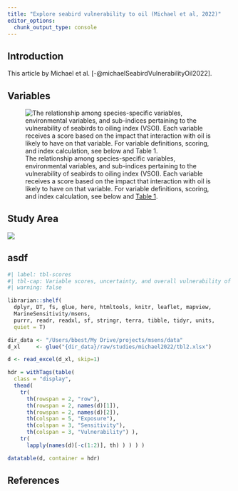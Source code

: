 ```yaml
---
title: "Explore seabird vulnerability to oil (Michael et al, 2022)"
editor_options: 
  chunk_output_type: console
---
```


## Introduction

This article by Michael et al. [-@michaelSeabirdVulnerabilityOil2022].

## Variables

![The relationship among species-specific variables, environmental variables, and sub-indices pertaining to the vulnerability of seabirds to oiling index (VSOI). Each variable receives a score based on the impact that interaction with oil is likely to have on that variable. For variable definitions, scoring, and index calculation, see below and [Table 1](https://www.frontiersin.org/articles/10.3389/fmars.2022.880750/full#T1).](https://www.frontiersin.org/files/Articles/880750/fmars-09-880750-HTML-r1/image_m/fmars-09-880750-g001.jpg){#fig-relationships}

## Study Area

![](https://www.frontiersin.org/files/Articles/880750/fmars-09-880750-HTML-r1/image_m/fmars-09-880750-g002.jpg)

## asdf

```r
#| label: tbl-scores
#| tbl-cap: Variable scores, uncertainty, and overall vulnerability of seabirds to oiling in the northern Gulf of Mexico (nGoM).
#| warning: false

librarian::shelf(
  dplyr, DT, fs, glue, here, htmltools, knitr, leaflet, mapview,
  MarineSensitivity/msens,
  purrr, readr, readxl, sf, stringr, terra, tibble, tidyr, units,
  quiet = T)

dir_data <- "/Users/bbest/My Drive/projects/msens/data"
d_xl     <- glue("{dir_data}/raw/studies/michael2022/tbl2.xlsx")

d <- read_excel(d_xl, skip=1)

hdr = withTags(table(
  class = "display",
  thead(
    tr(
      th(rowspan = 2, "row"),
      th(rowspan = 2, names(d)[1]),
      th(rowspan = 2, names(d)[2]),
      th(colspan = 5, "Exposure"),
      th(colspan = 3, "Sensitivity"),
      th(colspan = 3, "Vulnerability") ),
    tr(
      lapply(names(d)[-c(1:2)], th) ) ) ) )

datatable(d, container = hdr)
```

## References {.unnumbered}
